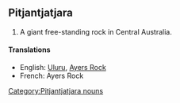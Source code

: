 ==Pitjantjatjara==
<!-- i don't know much about PJT word classes so no part-of-speech -->
'''{{Unicode|Uluṟu}}'''

# A giant free-standing rock in Central Australia.

====Translations====
*English: [[Uluru]], [[Ayers Rock]]<!-- was it ever officially Ayer's Rock with an apostrophe? -->
*French: Ayers Rock

[[Category:Pitjantjatjara nouns]]